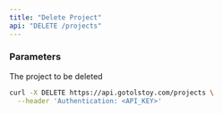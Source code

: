 ```yaml
---
title: "Delete Project"
api: "DELETE /projects"
---
```


### Parameters

<Param body="projectId" type="string" required>

The project to be deleted

</Param>

<RequestExample>

```bash Request
curl -X DELETE https://api.gotolstoy.com/projects \
  --header 'Authentication: <API_KEY>'
```

</RequestExample>
